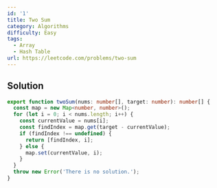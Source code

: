```yaml
---
id: '1'
title: Two Sum
category: Algorithms
difficulty: Easy
tags:
  - Array
  - Hash Table
url: https://leetcode.com/problems/two-sum
---
```


## Solution

```typescript filename="solution.ts" copy
export function twoSum(nums: number[], target: number): number[] {
  const map = new Map<number, number>();
  for (let i = 0; i < nums.length; i++) {
    const currentValue = nums[i];
    const findIndex = map.get(target - currentValue);
    if (findIndex !== undefined) {
      return [findIndex, i];
    } else {
      map.set(currentValue, i);
    }
  }
  throw new Error('There is no solution.');
}
```
